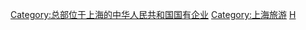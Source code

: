 [[Category:总部位于上海的中华人民共和国国有企业|Category:总部位于上海的中华人民共和国国有企业]]
[[Category:上海旅游|Category:上海旅游]]
[[Category:各品牌旅館|H]]